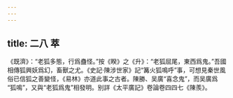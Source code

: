 ```yaml
---
---
---
```

title: 二八 萃
---




《既濟》：“老狐多態，行爲蠱怪。”按《睽》之《升》：“老狐屈尾，東西爲鬼。”吾國相傳狐興妖爲幻，畜獸之尤。《史記·陳涉世家》記“篝火狐鳴呼”事，可想見秦世風俗已信狐之善變怪，《易林》亦道此事之古者。陳勝、吴廣“喜念鬼”，而吴廣爲 “狐鳴”，又與“老狐爲鬼”相發明。别詳《太平廣記》卷論卷四四七《陳羨》。